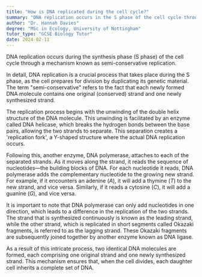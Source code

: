 ```yaml
---
title: "How is DNA replicated during the cell cycle?"
summary: "DNA replication occurs in the S phase of the cell cycle through semi-conservative replication, where each new DNA molecule consists of one original and one newly synthesized strand."
author: "Dr. Hannah Davies"
degree: "MSc in Ecology, University of Nottingham"
tutor_type: "GCSE Biology Tutor"
date: 2024-02-11
---
```


DNA replication occurs during the synthesis phase (S phase) of the cell cycle through a mechanism known as semi-conservative replication.

In detail, DNA replication is a crucial process that takes place during the S phase, as the cell prepares for division by duplicating its genetic material. The term "semi-conservative" refers to the fact that each newly formed DNA molecule contains one original (conserved) strand and one newly synthesized strand.

The replication process begins with the unwinding of the double helix structure of the DNA molecule. This unwinding is facilitated by an enzyme called DNA helicase, which breaks the hydrogen bonds between the base pairs, allowing the two strands to separate. This separation creates a 'replication fork', a Y-shaped structure where the actual DNA replication occurs.

Following this, another enzyme, DNA polymerase, attaches to each of the separated strands. As it moves along the strand, it reads the sequence of nucleotides—the building blocks of DNA. For each nucleotide it reads, DNA polymerase adds the complementary nucleotide to the growing new strand. For example, if it encounters an adenine ($A$), it will add a thymine ($T$) to the new strand, and vice versa. Similarly, if it reads a cytosine ($C$), it will add a guanine ($G$), and vice versa.

It is important to note that DNA polymerase can only add nucleotides in one direction, which leads to a difference in the replication of the two strands. The strand that is synthesized continuously is known as the leading strand, while the other strand, which is replicated in short segments called Okazaki fragments, is referred to as the lagging strand. These Okazaki fragments are subsequently joined together by another enzyme known as DNA ligase.

As a result of this intricate process, two identical DNA molecules are formed, each comprising one original strand and one newly synthesized strand. This mechanism ensures that, when the cell divides, each daughter cell inherits a complete set of DNA.
    